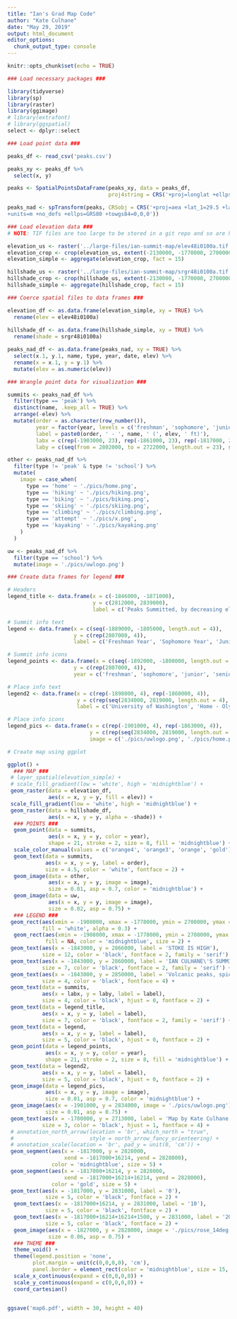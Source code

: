 ---
title: "Ian's Grad Map Code"
author: "Kate Culhane"
date: "May 29, 2019"
output: html_document
editor_options: 
  chunk_output_type: console
---

```{r setup, include=FALSE}
knitr::opts_chunk$set(echo = TRUE)
```


```{r load data}

### Load necessary packages ###

library(tidyverse)
library(sp)
library(raster)
library(ggimage)
# library(extrafont)
# library(ggspatial)
select <- dplyr::select

### Load point data ###

peaks_df <- read_csv('peaks.csv')

peaks_xy <- peaks_df %>% 
  select(x, y)

peaks <- SpatialPointsDataFrame(peaks_xy, data = peaks_df,
                                proj4string = CRS('+proj=longlat +ellps=WGS84 +datum=WGS84 +no_defs'))

peaks_nad <- spTransform(peaks, CRSobj = CRS('+proj=aea +lat_1=29.5 +lat_2=45.5 +lat_0=23 +lon_0=-96 +x_0=0 +y_0=0 +datum=NAD83
+units=m +no_defs +ellps=GRS80 +towgs84=0,0,0'))

### Load elevation data ###
# NOTE: TIF files are too large to be stored in a git repo and so are housed locally

elevation_us <- raster('../large-files/ian-summit-map/elev48i0100a.tif') # elevation data from https://nationalmap.gov/small_scale/index.html
elevation_crop <- crop(elevation_us, extent(-2130000, -1770000, 2700000, 3180000))
elevation_simple <- aggregate(elevation_crop, fact = 15)

hillshade_us <- raster('../large-files/ian-summit-map/srgr48i0100a.tif') # hillshade data from https://nationalmap.gov/small_scale/index.html
hillshade_crop <- crop(hillshade_us, extent(-2130000, -1770000, 2700000, 3180000))
hillshade_simple <- aggregate(hillshade_crop, fact = 15)

```

```{r spatial data frames}

### Coerce spatial files to data frames ###

elevation_df <- as.data.frame(elevation_simple, xy = TRUE) %>% 
  rename(elev = elev48i0100a)
  
hillshade_df <- as.data.frame(hillshade_simple, xy = TRUE) %>%
  rename(shade = srgr48i0100a)

peaks_nad_df <- as.data.frame(peaks_nad, xy = TRUE) %>% 
  select(x.1, y.1, name, type, year, date, elev) %>% 
  rename(x = x.1, y = y.1) %>% 
  mutate(elev = as.numeric(elev))

```

```{r point and legend data frames}

### Wrangle point data for visualization ###

summits <- peaks_nad_df %>% 
  filter(type == 'peak') %>% 
  distinct(name, .keep_all = TRUE) %>% 
  arrange(-elev) %>% 
  mutate(order = as.character(row_number()),
         year = factor(year, levels = c('freshman', 'sophomore', 'junior', 'senior')),
         label = paste0(order, ' - ', name, ' (', elev, ' ft)'),
         labx = c(rep(-1903000, 23), rep(-1861000, 23), rep(-1817000, 23)),
         laby = c(seq(from = 2802000, to = 2722000, length.out = 23), seq(from = 2802000, to = 2722000, length.out = 23), seq(from = 2802000, to = 2722000, length.out = 23)))

other <- peaks_nad_df %>% 
  filter(type != 'peak' & type != 'school') %>% 
  mutate(
    image = case_when(
      type == 'home' ~ './pics/home.png',
      type == 'hiking' ~ './pics/hiking.png',
      type == 'biking' ~ './pics/biking.png',
      type == 'skiing' ~ './pics/skiing.png',
      type == 'climbing' ~ './pics/climbing.png',
      type == 'attempt' ~ './pics/x.png',
      type == 'kayaking' ~ './pics/kayaking.png'
    )
  )

uw <- peaks_nad_df %>% 
  filter(type == 'school') %>% 
  mutate(image = './pics/uwlogo.png')

### Create data frames for legend ###

# Headers
legend_title <- data.frame(x = c(-1846000, -1871000),
                           y = c(2812000, 2839000),
                           label = c('Peaks Summitted, by decreasing elevation', 'Notable Locations and Trips'))

# Summit info text
legend <- data.frame(x = c(seq(-1889000, -1805000, length.out = 4)),
                     y = c(rep(2807000, 4)),
                     label = c('Freshman Year', 'Sophomore Year', 'Junior Year', 'Senior Year'))

# Summit info icons
legend_points <- data.frame(x = c(seq(-1892000, -1808000, length.out = 4)),
                     y = c(rep(2807000, 4)),
                     year = c('freshman', 'sophomore', 'junior', 'senior'))

# Place info text
legend2 <- data.frame(x = c(rep(-1898000, 4), rep(-1860000, 4)),
                      y = c(rep(seq(2834000, 2819000, length.out = 4), 2)),
                      label = c('University of Washington', 'Home - Olympia', 'Hiking or Backpacking', 'Sport Climbing', 'Alpine Skiing', 'Mountain Biking', 'Kayaking', 'Attempted Summit'))

# Place info icons
legend_pics <- data.frame(x = c(rep(-1901000, 4), rep(-1863000, 4)),
                          y = c(rep(seq(2834000, 2819000, length.out = 4), 2)),
                          image = c('./pics/uwlogo.png', './pics/home.png', './pics/hiking.png', './pics/climbing.png', './pics/skiing.png', './pics/biking.png', './pics/kayaking.png', './pics/x.png'))

```

```{r map}

# Create map using ggplot

ggplot() +
  ### MAP ###
 # layer_spatial(elevation_simple) +
 # scale_fill_gradient(low = 'white', high = 'midnightblue') +
 geom_raster(data = elevation_df,
             aes(x = x, y = y, fill = elev)) +
 scale_fill_gradient(low = 'white', high = 'midnightblue') +
 geom_raster(data = hillshade_df,
             aes(x = x, y = y, alpha = -shade)) +
  ### POINTS ###
  geom_point(data = summits,
             aes(x = x, y = y, color = year),
             shape = 21, stroke = 2, size = 8, fill = 'midnightblue') + 
  scale_color_manual(values = c('orange4', 'orange3', 'orange', 'gold')) +
  geom_text(data = summits,
            aes(x = x, y = y, label = order),
            size = 4.5, color = 'white', fontface = 2) +
  geom_image(data = other,
             aes(x = x, y = y, image = image),
             size = 0.01, asp = 0.7, color = 'midnightblue') +
  geom_image(data = uw,
             aes(x = x, y = y, image = image),
             size = 0.02, asp = 0.75) +
  ### LEGEND ###
 geom_rect(aes(xmin = -1908000, xmax = -1778000, ymin = 2708000, ymax = 2871000),
           fill = 'white', alpha = 0.3) +
  geom_rect(aes(xmin = -1908000, xmax = -1778000, ymin = 2708000, ymax = 2871000),
            fill = NA, color = 'midnightblue', size = 2) +
 geom_text(aes(x = -1843000, y = 2866000, label = 'STOKE IS HIGH'),
           size = 12, color = 'black', fontface = 2, family = 'serif') +
 geom_text(aes(x = -1843000, y = 2860000, label = 'IAN CULHANE\'S SUMMITS IN WASHINGTON & OREGON, 2015-2019'),
           size = 7, color = 'black', fontface = 2, family = 'serif') +
 geom_text(aes(x = -1843000, y = 2850000, label = 'Volcanic peaks, spicy scrambles, stormy bails, trashy hikes\u2014and everything in between. This map shows most of the notable and ridiculous\ntrips that Ian Culhane embarked upon during his four years as an undergraduate at the University of Washington. This map doesn\'t show the\nstories behind the trips: ice axes buzzing with electricity during a stormed-out bivvy on Goode Mountain; an entire taco bar and cheesecake\nhauled up to Three Fingers Lookout; or a glorious Christmas Eve summit of the Mt. Ellinor trailhead, after which Ian\'s sister drove their\nparents\' car into a ditch. Here, these anecdotes are just points on a map; if you want to know the full stories you\'ll have to ask Ian himself.'),
           size = 4, color = 'black', fontface = 4) +
 geom_text(data = summits,
           aes(x = labx, y = laby, label = label),
           size = 4, color = 'black', hjust = 0, fontface = 2) +
 geom_text(data = legend_title,
           aes(x = x, y = y, label = label),
           size = 7, color = 'black', fontface = 2, family = 'serif') +
 geom_text(data = legend,
           aes(x = x, y = y, label = label),
           size = 5, color = 'black', hjust = 0, fontface = 2) +
 geom_point(data = legend_points,
            aes(x = x, y = y, color = year),
            shape = 21, stroke = 2, size = 8, fill = 'midnightblue') +
 geom_text(data = legend2,
           aes(x = x, y = y, label = label),
           size = 5, color = 'black', hjust = 0, fontface = 2) +
 geom_image(data = legend_pics,
            aes(x = x, y = y, image = image),
            size = 0.01, asp = 0.7, color = 'midnightblue') +
 geom_image(aes(x = -1901000, y = 2834000, image = './pics/uwlogo.png'),
            size = 0.01, asp = 0.75) +
 geom_text(aes(x = -1780000, y = 2713000, label = 'Map by Kate Culhane, 2019.\nElevation data from the USGS 1997-2014 Edition of the National Atlas of the United States, Alber\'s projection, NAD83.\nCode at github.com/katekathrynkat/ian-summit-map.'),
           size = 3, color = 'black', hjust = 1, fontface = 4) +
 # annotation_north_arrow(location = 'br', which_north = "true",
 #                        style = north_arrow_fancy_orienteering) +
 # annotation_scale(location = 'br', pad_y = unit(0, 'cm')) +
 geom_segment(aes(x = -1817000, y = 2828000,
                  xend = -1817000+16214, yend = 2828000),
              color = 'midnightblue', size = 5) +
 geom_segment(aes(x = -1817000+16214, y = 2828000,
                  xend = -1817000+16214+16214, yend = 2828000),
              color = 'gold', size = 5) +
 geom_text(aes(x = -1817000, y = 2831000, label = '0'),
            size = 5, color = 'black', fontface = 2) +
  geom_text(aes(x = -1817000+16214, y = 2831000, label = '10'),
            size = 5, color = 'black', fontface = 2) +
  geom_text(aes(x = -1817000+16214+16214+1500, y = 2831000, label = '20 mi.'),
            size = 5, color = 'black', fontface = 2) +
  geom_image(aes(x = -1827000, y = 2828000, image = './pics/rose_14deg.png'),
             size = 0.06, asp = 0.75) +
  ### THEME ###
  theme_void() +
  theme(legend.position = 'none',
        plot.margin = unit(c(0,0,0,0), 'cm'),
        panel.border = element_rect(color = 'midnightblue', size = 15, fill = NA)) +
  scale_x_continuous(expand = c(0,0,0,0)) +
  scale_y_continuous(expand = c(0,0,0,0)) +
  coord_cartesian()


ggsave('map6.pdf', width = 30, height = 40)

```

